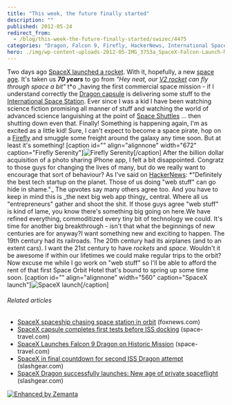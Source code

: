 ```yaml
---
title: "This week, the future finally started"
description: ""
published: 2012-05-24
redirect_from:
  - /blog/this-week-the-future-finally-started/swizec/4475
categories: "Dragon, Falcon 9, Firefly, HackerNews, International Space Station, Space Shuttle, spacex, Uncategorized"
hero: ./img/wp-content-uploads-2012-05-IMG_3753a_SpaceX-Falcon-Launch-May-2012_Ken-Kremer.jpg
---
```


Two days ago [SpaceX launched a rocket](http://www.dailymail.co.uk/sciencetech/article-2147981/SpaceX-Falcon-9-launch-First-private-commercial-flight-takes-Cape-Canaveral-International-Space-Station.html). With it, hopefully, a new [space age](http://en.wikipedia.org/wiki/Space_Age "Space Age"). It's taken us **_70 years_** to go from _"Hey neat, our [V2 rocket](http://en.wikipedia.org/wiki/V-2 "V-2") can fly through space a bit"_ t*o \_having the first commercial space mission - if I understand correctly the [Dragon capsule](http://www.spacex.com/dragon.php "Dragon (spacecraft)") is delivering some stuff to the [International Space Station](http://en.wikipedia.org/wiki/International_Space_Station "International Space Station"). Ever since I was a kid I have been watching science fiction promising all manner of stuff and watching the world of advanced science languishing at the point of [Space Shuttles](http://en.wikipedia.org/wiki/Space_Shuttle "Space Shuttle") ... then shutting down even that. Finally! Something is happening again, I'm as excited as a little kid! Sure, I can't expect to become a space pirate, hop on a [Firefly](http://www.imdb.com/title/tt0303461/ "Firefly (TV series)") and smuggle some freight around the galaxy any time soon. But at least it's something! \[caption id="" align="alignnone" width="672" caption="Firefly Serenity"]![Firefly Serenity](http://the-new-horizon.com/uploads/serenity-plan-1200.jpg "Firefly Serenity")\[/caption] After the billion dollar acquisition of a photo sharing iPhone app, I felt a bit disappointed. Congratz to those guys for changing the lives of many, but do we really want to encourage that sort of behaviour? As I've said on [HackerNews](http://en.wikipedia.org/wiki/Hacker_News "Hacker News"): *"Definitely the best tech startup on the planet. Those of us doing "web stuff" can go hide in shame."_ The upvotes say many others agree too. And you have to keep in mind this is \_the next big web app thingy_ central. Where all us "entrepreneurs" gather and shoot the shit. If those guys agree "web stuff" is kind of lame, you know there's something big going on here.We have refined everything, commoditized every tiny bit of technology we could. It's time for another big breakthrough - isn't that what the beginnings of new centuries are for anyway?I want something new and exciting to happen. The 19th century had its railroads. The 20th century had its airplanes (and to an extent cars). I want the 21st century to have _rockets_ and _space_. Wouldn't it be awesome if within our lifetimes we could make regular trips to the orbit? Now excuse me while I go work on "web stuff" so I'll be able to afford the rent of that first Space Orbit Hotel that's bound to spring up some time soon. \[caption id="" align="alignnone" width="560" caption="SpaceX launch"]![SpaceX launch](./img/wp-content-uploads-2012-05-IMG_3753a_SpaceX-Falcon-Launch-May-2012_Ken-Kremer.jpg "SpaceX launch")\[/caption]

###### Related articles

- [SpaceX spaceship chasing space station in orbit](http://www.foxnews.com/scitech/2012/05/23/spacex-commercial-spaceship-chasing-space-station-in-orbit/?intcmp=features) (foxnews.com)
- [SpaceX capsule completes first tests before ISS docking](http://www.space-travel.com/reports/SpaceX_capsule_completes_first_tests_before_ISS_docking_999.html) (space-travel.com)
- [SpaceX Launches Falcon 9 Dragon on Historic Mission](http://www.space-travel.com/reports/SpaceX_Launches_Falcon_9_Dragon_on_Historic_Mission_999.html) (space-travel.com)
- [SpaceX in final countdown for second ISS Dragon attempt](http://www.slashgear.com/spacex-in-final-countdown-for-second-iss-dragon-attempt-22229300/) (slashgear.com)
- [SpaceX Dragon successfully launches: New age of private spaceflight](http://www.slashgear.com/spacex-dragon-successfully-launches-new-age-of-private-spaceflight-22229304/) (slashgear.com)

[![Enhanced by Zemanta](http://img.zemanta.com/zemified_e.png?x-id=74defb4b-2829-4365-9eec-f53dc3965c1f)](http://www.zemanta.com/?px "Enhanced by Zemanta")
